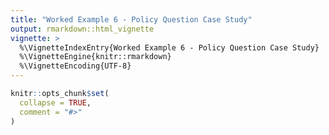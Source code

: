 ```yaml
---
title: "Worked Example 6 - Policy Question Case Study"
output: rmarkdown::html_vignette
vignette: >
  %\VignetteIndexEntry{Worked Example 6 - Policy Question Case Study}
  %\VignetteEngine{knitr::rmarkdown}
  %\VignetteEncoding{UTF-8}
---
```


```r
knitr::opts_chunk$set(
  collapse = TRUE,
  comment = "#>"
)
```

